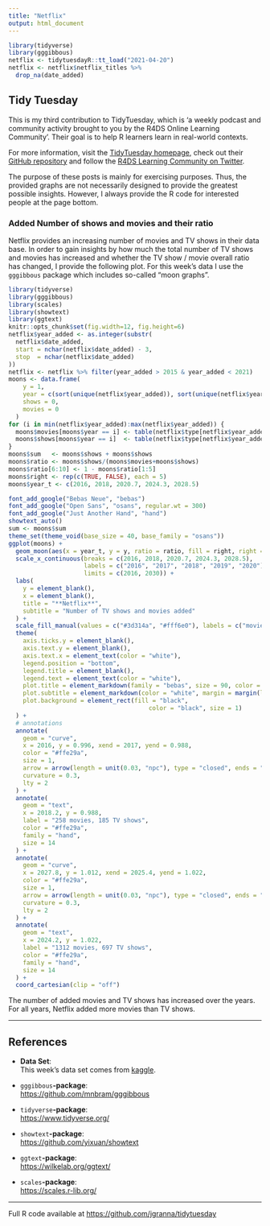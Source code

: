 ```yaml
---
title: "Netflix"
output: html_document
---
```


```r
library(tidyverse)
library(gggibbous)
netflix <- tidytuesdayR::tt_load("2021-04-20")
netflix <- netflix$netflix_titles %>% 
  drop_na(date_added)
```

## Tidy Tuesday

This is my third contribution to TidyTuesday, which is 'a weekly podcast and community activity brought to you by the R4DS Online Learning Community'. Their goal is to help R learners learn in real-world contexts. 

For more information, visit the [TidyTuesday homepage](https://www.tidytuesday.com/), check out their [GitHub repository](https://github.com/rfordatascience/tidytuesday) and follow the [R4DS Learning Community on Twitter](https://twitter.com/R4DScommunity).

The purpose of these posts is mainly for exercising purposes. Thus, the provided graphs are not necessarily designed to provide the greatest possible insights. However, I always provide the R code for interested people at the page bottom.

### Added Number of shows and movies and their ratio

Netflix provides an increasing number of movies and TV shows in their data base. In order to gain insights by how much the total number of TV shows and movies has increased and whether the TV show / movie overall ratio has changed, I provide the following plot. For this week's data I use the `gggibbous` package which includes so-called "moon graphs".

```r
library(tidyverse)
library(gggibbous)
library(scales)
library(showtext)
library(ggtext)
knitr::opts_chunk$set(fig.width=12, fig.height=6) 
netflix$year_added <- as.integer(substr(
  netflix$date_added, 
  start = nchar(netflix$date_added) - 3,
  stop  = nchar(netflix$date_added)
))
netflix <- netflix %>% filter(year_added > 2015 & year_added < 2021)
moons <- data.frame(
    y = 1, 
    year = c(sort(unique(netflix$year_added)), sort(unique(netflix$year_added))),  
    shows = 0, 
    movies = 0
  )
for (i in min(netflix$year_added):max(netflix$year_added)) {
  moons$movies[moons$year == i] <- table(netflix$type[netflix$year_added == i])[1]
  moons$shows[moons$year == i]  <- table(netflix$type[netflix$year_added == i])[2]
}
moons$sum   <- moons$shows + moons$shows
moons$ratio <- moons$shows/(moons$movies+moons$shows)
moons$ratio[6:10] <- 1 - moons$ratio[1:5]
moons$right <- rep(c(TRUE, FALSE), each = 5)
moons$year_t <- c(2016, 2018, 2020.7, 2024.3, 2028.5)
```

```r
font_add_google("Bebas Neue", "bebas")
font_add_google("Open Sans", "osans", regular.wt = 300)
font_add_google("Just Another Hand", "hand")
showtext_auto()
sum <- moons$sum
theme_set(theme_void(base_size = 40, base_family = "osans"))
ggplot(moons) +
  geom_moon(aes(x = year_t, y = y, ratio = ratio, fill = right, right = right), size = sum/15) +
  scale_x_continuous(breaks = c(2016, 2018, 2020.7, 2024.3, 2028.5), 
                     labels = c("2016", "2017", "2018", "2019", "2020"), 
                     limits = c(2016, 2030)) +
  labs(
    y = element_blank(),
    x = element_blank(),
    title = "**Netflix**",
    subtitle = "Number of TV shows and movies added"
  ) +
  scale_fill_manual(values = c("#3d314a", "#fff6e0"), labels = c("movies", "TV shows")) +
  theme(
    axis.ticks.y = element_blank(),
    axis.text.y = element_blank(),
    axis.text.x = element_text(color = "white"),
    legend.position = "bottom",
    legend.title = element_blank(),
    legend.text = element_text(color = "white"),
    plot.title = element_markdown(family = "bebas", size = 90, color = "#E50914", margin = margin(t=10, r =1, b = 5, l = 10)),
    plot.subtitle = element_markdown(color = "white", margin = margin(l = 10)),
    plot.background = element_rect(fill = "black",
                                       color = "black", size = 1)
  ) +
  # annotations
  annotate(
    geom = "curve",
    x = 2016, y = 0.996, xend = 2017, yend = 0.988,
    color = "#ffe29a", 
    size = 1,
    arrow = arrow(length = unit(0.03, "npc"), type = "closed", ends = "first"),
    curvature = 0.3,
    lty = 2
  ) +
  annotate(
    geom = "text", 
    x = 2018.2, y = 0.988, 
    label = "258 movies, 185 TV shows",
    color = "#ffe29a",
    family = "hand",
    size = 14
  ) +
  annotate(
    geom = "curve",
    x = 2027.8, y = 1.012, xend = 2025.4, yend = 1.022,
    color = "#ffe29a", 
    size = 1,
    arrow = arrow(length = unit(0.03, "npc"), type = "closed", ends = "first"),
    curvature = 0.3,
    lty = 2
  ) +
  annotate(
    geom = "text", 
    x = 2024.2, y = 1.022, 
    label = "1312 movies, 697 TV shows",
    color = "#ffe29a",
    family = "hand",
    size = 14
  ) +
  coord_cartesian(clip = "off")
```

The number of added movies and TV shows has increased over the years. For all years, Netflix added more movies than TV shows.

------------------------------------------------------------------

## References

- **Data Set**:  
This week's data set comes from [kaggle](https://www.kaggle.com/shivamb/netflix-shows?select=netflix_titles.csv).

- `gggibbous`**-package**:  
<https://github.com/mnbram/gggibbous>

- `tidyverse`**-package**:  
<https://www.tidyverse.org/>

- `showtext`**-package**:  
<https://github.com/yixuan/showtext>

- `ggtext`**-package**:  
<https://wilkelab.org/ggtext/>

- `scales`**-package**:  
<https://scales.r-lib.org/>

--------------------------------------------------

Full R code available at <https://github.com/jgranna/tidytuesday>